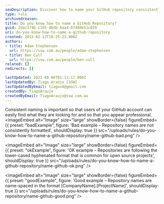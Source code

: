 ```yaml
---
seoDescription: Discover how to name your GitHub repository consistently for easier discovery and a professional touch
type: rule
archivedreason:
title: Do you know how to name a GitHub Repository?
guid: 2dac374b-c105-46db-baa4-8f4d0e51c029
uri: do-you-know-how-to-name-a-github-repository
created: 2015-02-13T18:25:23.000Z
authors:
- title: Adam Stephensen
  url: https://ssw.com.au/people/adam-stephensen
- title: Ben Cull
  url: https://ssw.com.au/people/ben-cull
related: []
redirects: []

lastUpdated: 2021-08-06T01:11:17.000Z
lastUpdatedBy: Tiago Araújo [SSW]
lastUpdatedByEmail: tiagov8@gmail.com
createdBy: TiagoAraujo
createdByEmail: TiagoAraujo@ssw.com.au
---
```


Consistent naming is important so that users of your GitHub account can easily find what they are looking for and so that you appear professional.
<imageEmbed
  alt="Image"
  size="large"
  showBorder={false}
  figureEmbed={{
    preset: "badExample",
    figure: 'Bad example – Repository names are not consistently formatted',
    shouldDisplay: true
  }}
  src="/uploads/rules/do-you-know-how-to-name-a-github-repository/name-github-bad.png"
/>

<imageEmbed
  alt="Image"
  size="large"
  showBorder={false}
  figureEmbed={{
    preset: "okExample",
    figure: 'OK example – Repositories are following the lower-cased hyphenated format that is common for open source projects',
    shouldDisplay: true
  }}
  src="/uploads/rules/do-you-know-how-to-name-a-github-repository/name-github-ok.png"
/>

<imageEmbed
  alt="Image"
  size="large"
  showBorder={false}
  figureEmbed={{
    preset: "goodExample",
    figure: 'Good example – Repository names are name-spaced in the format [CompanyName].[ProjectName]',
    shouldDisplay: true
  }}
  src="/uploads/rules/do-you-know-how-to-name-a-github-repository/name-github-good.png"
/>
